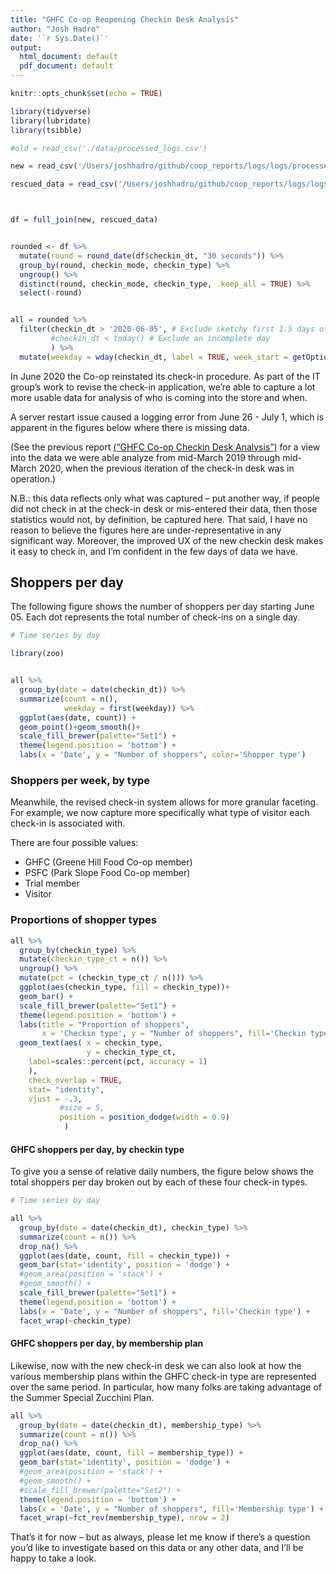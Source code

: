 ```yaml
---
title: "GHFC Co-op Reopening Checkin Desk Analysis"
author: "Josh Hadro"
date: '`r Sys.Date()`'
output:
  html_document: default
  pdf_document: default
---
```


```r
knitr::opts_chunk$set(echo = TRUE)

library(tidyverse)
library(lubridate)
library(tsibble)

#old = read_csv('./data/processed_logs.csv')

new = read_csv('/Users/joshhadro/github/coop_reports/logs/logs/processed_logs.csv')

rescued_data = read_csv('/Users/joshhadro/github/coop_reports/logs/logs/rescued_july_2020_data.csv')



df = full_join(new, rescued_data)


rounded <- df %>%
  mutate(round = round_date(df$checkin_dt, "30 seconds")) %>%
  group_by(round, checkin_mode, checkin_type) %>%
  ungroup() %>%
  distinct(round, checkin_mode, checkin_type, .keep_all = TRUE) %>%
  select(-round)


all = rounded %>%
  filter(checkin_dt > '2020-06-05', # Exclude sketchy first 1.5 days of data collection while bugs were being worked out
         #checkin_dt < today() # Exclude an incomplete day
         ) %>%
  mutate(weekday = wday(checkin_dt, label = TRUE, week_start = getOption("lubridate.week.start", 1)))


```

In June 2020 the Co-op reinstated its check-in procedure. As part of the IT group's work to revise the check-in application, we're able to capture a lot more usable data for analysis of who is coming into the store and when.

A server restart issue caused a logging error from June 26 - July 1, which is apparent in the figures below where there is missing data. 

(See the previous report [("GHFC Co-op Checkin Desk Analysis")](https://hadro.github.io/ghfc/ghfc_psfc_report) for a view into the data we were able analyze from mid-March 2019 through mid-March 2020, when the previous iteration of the check-in desk was in operation.)

N.B.: this data reflects only what was captured -- put another way, if people did not check in at the check-in desk or mis-entered their data, then those statistics would not, by definition, be captured here. That said, I have no reason to believe the figures here are under-representative in any significant way. Moreover, the improved UX of the new checkin desk makes it easy to check in, and I'm confident in the few days of data we have. 

## Shoppers per day

The following figure shows the number of shoppers per day starting June 05. Each dot represents the total number of check-ins on a single day. 

```r

# Time series by day

library(zoo)


all %>%
  group_by(date = date(checkin_dt)) %>%
  summarize(count = n(), 
            weekday = first(weekday)) %>% 
  ggplot(aes(date, count)) +
  geom_point()+geom_smooth()+
  scale_fill_brewer(palette="Set1") +
  theme(legend.position = 'bottom') + 
  labs(x = 'Date', y = "Number of shoppers", color='Shopper type')


```

### Shoppers per week, by type

Meanwhile, the revised check-in system allows for more granular faceting. For example, we now capture more specifically what type of visitor each check-in is associated with.

There are four possible values: 

- GHFC (Greene Hill Food Co-op member)
- PSFC (Park Slope Food Co-op member)
- Trial member
- Visitor


### Proportions of shopper types

```r

all %>%
  group_by(checkin_type) %>%
  mutate(checkin_type_ct = n()) %>%
  ungroup() %>%
  mutate(pct = (checkin_type_ct / n())) %>%
  ggplot(aes(checkin_type, fill = checkin_type))+
  geom_bar() +
  scale_fill_brewer(palette="Set1") +
  theme(legend.position = 'bottom') + 
  labs(title = "Proportion of shoppers",
       x = 'Checkin type', y = "Number of shoppers", fill='Checkin type') +
  geom_text(aes( x = checkin_type,
                 y = checkin_type_ct, 
    label=scales::percent(pct, accuracy = 1)
    ),
    check_overlap = TRUE,
    stat= "identity",
    vjust = -.3,
           #size = 5,
           position = position_dodge(width = 0.9)
            ) 
```

<!-- ### Totals by shopper type by week -->

<!-- ```{r out.width = '95%', echo=FALSE, message=FALSE } -->



<!-- all %>% -->
<!--   group_by(week = yearweek(checkin_dt), year = year(checkin_dt), checkin_type) %>% -->
<!--   #filter(n_distinct(weekday) >= 5) %>% -->
<!--   #select(-checkin_mode, -can_shop, -membership_status, -membership_start_date) %>% -->
<!--   mutate(week_type_ct = n(),  -->
<!--                  week_start = floor_date(checkin_dt, unit = "week", week_start = getOption("lubridate.week.start", 3)), -->
<!--                  week_label = format(week_start, format=paste('%b %e %y')) -->
<!--            ) %>% -->
<!--   ungroup() %>% -->
<!--   group_by(week_label) %>% -->
<!--   mutate(pct = (week_type_ct / n())) %>% -->
<!--   ggplot(aes(x = reorder(week_label, week), group = checkin_type, fill = checkin_type)) +   -->
<!--   geom_bar(aes(y = week_type_ct), position="dodge", stat = "identity")+ -->
<!--   #scale_y_continuous(labels=scales::percent)+ -->
<!--   scale_fill_brewer(palette="Set1") + -->
<!--   theme(legend.position = 'bottom') +  -->
<!--   labs(x = 'Week of the Year', y = "Number of shoppers", fill='Checkin type') + -->
<!--   theme(axis.text.x = element_text(angle = 45, hjust = 1))+ -->
<!--   facet_wrap(~checkin_type) -->

<!-- ``` -->


#### GHFC shoppers per day, by checkin type

To give you a sense of relative daily numbers, the figure below shows the total shoppers per day broken out by each of these four check-in types.

```r

# Time series by day

all %>%
  group_by(date = date(checkin_dt), checkin_type) %>%
  summarize(count = n()) %>%
  drop_na() %>%
  ggplot(aes(date, count, fill = checkin_type)) +
  geom_bar(stat='identity', position = 'dodge') +
  #geom_area(position = 'stack') +
  #geom_smooth() +
  scale_fill_brewer(palette="Set1") +
  theme(legend.position = 'bottom') + 
  labs(x = 'Date', y = "Number of shoppers", fill='Checkin type') +
  facet_wrap(~checkin_type)

```

#### GHFC shoppers per day, by membership plan

Likewise, now with the new check-in desk we can also look at how the various membership plans within the GHFC check-in type are represented over the same period.
In particular, how many folks are taking advantage of the Summer Special Zucchini Plan.

```r
all %>%
  group_by(date = date(checkin_dt), membership_type) %>%
  summarize(count = n()) %>%
  drop_na() %>%
  ggplot(aes(date, count, fill = membership_type)) +
  geom_bar(stat='identity', position = 'dodge') +
  #geom_area(position = 'stack') +
  #geom_smooth() +
  #scale_fill_brewer(palette="Set2") +
  theme(legend.position = 'bottom') +
  labs(x = 'Date', y = "Number of shoppers", fill='Membership type') +
  facet_wrap(~fct_rev(membership_type), nrow = 2)
```



That's it for now -- but as always, please let me know if there's a question you'd like to investigate based on this data or any other data, and I'll be happy to take a look.
